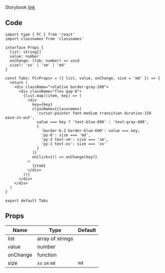 
Storybook [link](https://components.kidow.me/?path=/story/navigation--tabs)

## Code

```tsx title="components/Tabs/index.tsx"
import type { FC } from 'react'
import classnames from 'classnames'

interface Props {
  list: string[]
  value: number
  onChange: (tab: number) => void
  size?: 'xs' | 'sm' | 'md'
}

const Tabs: FC<Props> = ({ list, value, onChange, size = 'md' }) => {
  return (
    <div className="relative border-gray-200">
      <div className="flex gap-8">
        {list.map((item, key) => (
          <div
            key={key}
            className={classnames(
              'cursor-pointer font-medium transition duration-150 ease-in-out',
              value === key ? 'text-blue-600' : 'text-gray-600',
              {
                'border-b-2 border-blue-600': value === key,
                'py-6': size === 'md',
                'py-3 text-sm': size === 'sm',
                'py-1 text-xs': size === 'xs'
              }
            )}
            onClick={() => onChange(key)}
          >
            {item}
          </div>
        ))}
      </div>
    </div>
  )
}

export default Tabs
```

## Props

| Name                 | Type             | Default |
| -------------------- | ---------------- | ------- |
| list<Required />     | array of strings |         |
| value<Required />    | number           |         |
| onChange<Required /> | function         |         |
| size                 | `xs` `sm` `md`   | `md`    |
